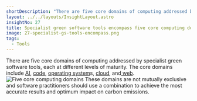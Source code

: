 ```yaml
---
shortDescription: "There are five core domains of computing addressed by specialist green software tools."
layout: ../../layouts/InsightLayout.astro
insightNo: 27
title: Specialist green software tools encompass five core computing domains at different levels of maturity
image: 27-specialist-gs-tools-encompass.png
tags:
  - Tools
---
```


There are five core domains of computing addressed by specialist green software tools, each at different levels of maturity. The core domains include [AI](https://www.techtarget.com/searchenterpriseai/feature/Green-AI-tackles-effects-of-AI-ML-on-climate-change), [code](https://www.ibm.com/cloud/blog/green-coding), [operating system](https://www.redalyc.org/pdf/2652/265219635005.pdf)s, [cloud,](https://www.accenture.com/us-en/insights/strategy/green-behind-cloud) and[ web](https://www.thegreenwebfoundation.org/).
![Five core computing domains](/images/insights/27-additional-1.png)
These domains are not mutually exclusive and software practitioners should use a combination to achieve the most accurate results and optimum impact on carbon emissions.